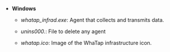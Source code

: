 -   **Windows**

    -   _whatap_infrad.exe_: Agent that collects and transmits data.

    -   _unins000._: File to delete any agent 

    -   _whatap.ico_: Image of the WhaTap infrastructure icon.  
